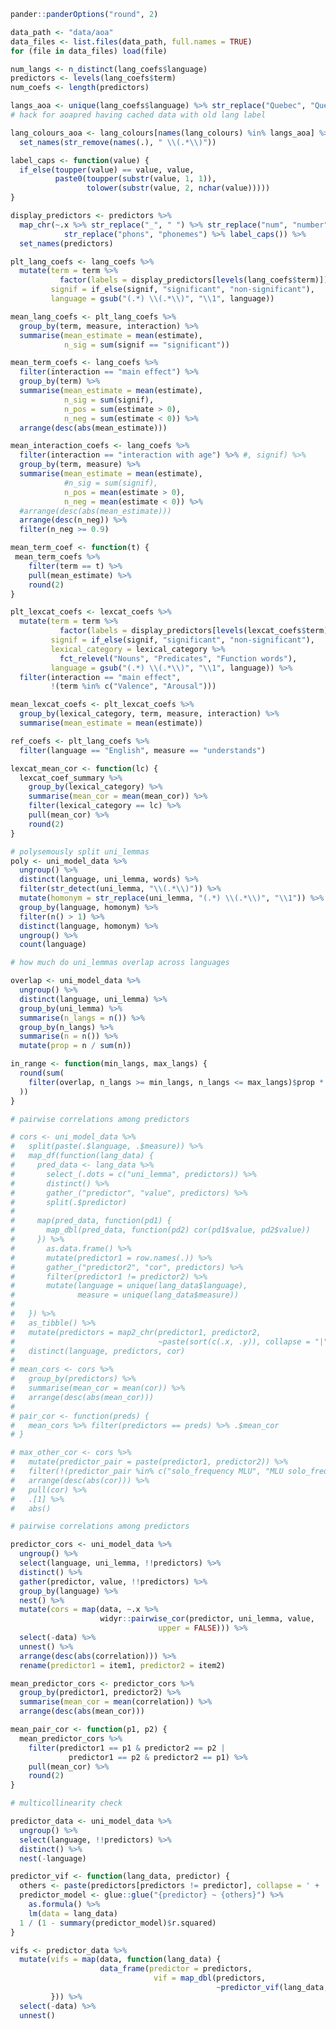 ```r
pander::panderOptions("round", 2)

data_path <- "data/aoa"
data_files <- list.files(data_path, full.names = TRUE)
for (file in data_files) load(file)

num_langs <- n_distinct(lang_coefs$language)
predictors <- levels(lang_coefs$term)
num_coefs <- length(predictors)

langs_aoa <- unique(lang_coefs$language) %>% str_replace("Quebec", "Quebecois")
# hack for aoapred having cached data with old lang label

lang_colours_aoa <- lang_colours[names(lang_colours) %in% langs_aoa] %>%
  set_names(str_remove(names(.), " \\(.*\\)"))

label_caps <- function(value) {
  if_else(toupper(value) == value, value,
          paste0(toupper(substr(value, 1, 1)),
                 tolower(substr(value, 2, nchar(value)))))
}
```

```r
display_predictors <- predictors %>%
  map_chr(~.x %>% str_replace("_", " ") %>% str_replace("num", "number") %>%
            str_replace("phons", "phonemes") %>% label_caps()) %>%
  set_names(predictors)

plt_lang_coefs <- lang_coefs %>%
  mutate(term = term %>%
           factor(labels = display_predictors[levels(lang_coefs$term)]),
         signif = if_else(signif, "significant", "non-significant"),
         language = gsub("(.*) \\(.*\\)", "\\1", language))

mean_lang_coefs <- plt_lang_coefs %>%
  group_by(term, measure, interaction) %>%
  summarise(mean_estimate = mean(estimate),
            n_sig = sum(signif == "significant"))

mean_term_coefs <- lang_coefs %>%
  filter(interaction == "main effect") %>%
  group_by(term) %>%
  summarise(mean_estimate = mean(estimate),
            n_sig = sum(signif),
            n_pos = sum(estimate > 0),
            n_neg = sum(estimate < 0)) %>%
  arrange(desc(abs(mean_estimate)))

mean_interaction_coefs <- lang_coefs %>%
  filter(interaction == "interaction with age") %>% #, signif) %>%
  group_by(term, measure) %>%
  summarise(mean_estimate = mean(estimate),
            #n_sig = sum(signif),
            n_pos = mean(estimate > 0),
            n_neg = mean(estimate < 0)) %>%
  #arrange(desc(abs(mean_estimate)))
  arrange(desc(n_neg)) %>%
  filter(n_neg >= 0.9)

mean_term_coef <- function(t) {
 mean_term_coefs %>%
    filter(term == t) %>%
    pull(mean_estimate) %>%
    round(2)
}

plt_lexcat_coefs <- lexcat_coefs %>%
  mutate(term = term %>%
           factor(labels = display_predictors[levels(lexcat_coefs$term)]),
         signif = if_else(signif, "significant", "non-significant"),
         lexical_category = lexical_category %>%
           fct_relevel("Nouns", "Predicates", "Function words"),
         language = gsub("(.*) \\(.*\\)", "\\1", language)) %>%
  filter(interaction == "main effect",
         !(term %in% c("Valence", "Arousal")))

mean_lexcat_coefs <- plt_lexcat_coefs %>%
  group_by(lexical_category, term, measure, interaction) %>%
  summarise(mean_estimate = mean(estimate))

ref_coefs <- plt_lang_coefs %>%
  filter(language == "English", measure == "understands")

lexcat_mean_cor <- function(lc) {
  lexcat_coef_summary %>%
    group_by(lexical_category) %>%
    summarise(mean_cor = mean(mean_cor)) %>%
    filter(lexical_category == lc) %>%
    pull(mean_cor) %>%
    round(2)
}
```

```r
# polysemously split uni_lemmas
poly <- uni_model_data %>%
  ungroup() %>%
  distinct(language, uni_lemma, words) %>%
  filter(str_detect(uni_lemma, "\\(.*\\)")) %>%
  mutate(homonym = str_replace(uni_lemma, "(.*) \\(.*\\)", "\\1")) %>%
  group_by(language, homonym) %>%
  filter(n() > 1) %>%
  distinct(language, homonym) %>%
  ungroup() %>%
  count(language)
```

```r
# how much do uni_lemmas overlap across languages

overlap <- uni_model_data %>%
  ungroup() %>%
  distinct(language, uni_lemma) %>%
  group_by(uni_lemma) %>%
  summarise(n_langs = n()) %>%
  group_by(n_langs) %>%
  summarise(n = n()) %>%
  mutate(prop = n / sum(n))

in_range <- function(min_langs, max_langs) {
  round(sum(
    filter(overlap, n_langs >= min_langs, n_langs <= max_langs)$prop * 100
  ))
}
```

```r
# pairwise correlations among predictors

# cors <- uni_model_data %>%
#   split(paste(.$language, .$measure)) %>%
#   map_df(function(lang_data) {
#     pred_data <- lang_data %>%
#       select_(.dots = c("uni_lemma", predictors)) %>%
#       distinct() %>%
#       gather_("predictor", "value", predictors) %>%
#       split(.$predictor)
#     
#     map(pred_data, function(pd1) {
#       map_dbl(pred_data, function(pd2) cor(pd1$value, pd2$value))
#     }) %>%
#       as.data.frame() %>%
#       mutate(predictor1 = row.names(.)) %>%
#       gather_("predictor2", "cor", predictors) %>%
#       filter(predictor1 != predictor2) %>%
#       mutate(language = unique(lang_data$language),
#              measure = unique(lang_data$measure))
# 
#   }) %>%
#   as_tibble() %>%
#   mutate(predictors = map2_chr(predictor1, predictor2,
#                                ~paste(sort(c(.x, .y)), collapse = "|"))) %>%
#   distinct(language, predictors, cor)
# 
# mean_cors <- cors %>%
#   group_by(predictors) %>%
#   summarise(mean_cor = mean(cor)) %>%
#   arrange(desc(abs(mean_cor)))
# 
# pair_cor <- function(preds) {
#   mean_cors %>% filter(predictors == preds) %>% .$mean_cor
# }

# max_other_cor <- cors %>%
#   mutate(predictor_pair = paste(predictor1, predictor2)) %>%
#   filter(!(predictor_pair %in% c("solo_frequency MLU", "MLU solo_frequency"))) %>%
#   arrange(desc(abs(cor))) %>%
#   pull(cor) %>%
#   .[1] %>%
#   abs()
```

```r
# pairwise correlations among predictors

predictor_cors <- uni_model_data %>%
  ungroup() %>%
  select(language, uni_lemma, !!predictors) %>%
  distinct() %>%
  gather(predictor, value, !!predictors) %>%
  group_by(language) %>%
  nest() %>%
  mutate(cors = map(data, ~.x %>%
                    widyr::pairwise_cor(predictor, uni_lemma, value,
                                 upper = FALSE))) %>%
  select(-data) %>%
  unnest() %>%
  arrange(desc(abs(correlation))) %>%
  rename(predictor1 = item1, predictor2 = item2)

mean_predictor_cors <- predictor_cors %>%
  group_by(predictor1, predictor2) %>%
  summarise(mean_cor = mean(correlation)) %>%
  arrange(desc(abs(mean_cor)))

mean_pair_cor <- function(p1, p2) {
  mean_predictor_cors %>%
    filter(predictor1 == p1 & predictor2 == p2 |
             predictor1 == p2 & predictor2 == p1) %>%
    pull(mean_cor) %>%
    round(2)
}
```

```r
# multicollinearity check

predictor_data <- uni_model_data %>%
  ungroup() %>%
  select(language, !!predictors) %>%
  distinct() %>%
  nest(-language)

predictor_vif <- function(lang_data, predictor) {
  others <- paste(predictors[predictors != predictor], collapse = ' + ')
  predictor_model <- glue::glue("{predictor} ~ {others}") %>%
    as.formula() %>%
    lm(data = lang_data)
  1 / (1 - summary(predictor_model)$r.squared)
}

vifs <- predictor_data %>%
  mutate(vifs = map(data, function(lang_data) {
                    data_frame(predictor = predictors,
                                vif = map_dbl(predictors,
                                              ~predictor_vif(lang_data, .x)))
         })) %>%
  select(-data) %>%
  unnest()
```

